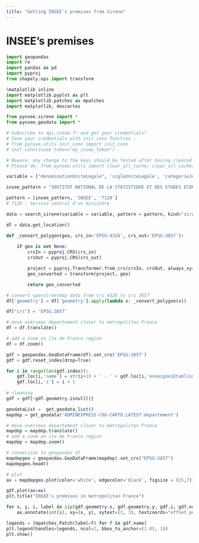 ```yaml
---
title: "Getting INSEE's premises from Sirene"
---
```


# INSEE's premises

```python
import geopandas
import re
import pandas as pd
import pyproj
from shapely.ops import transform

%matplotlib inline
import matplotlib.pyplot as plt
import matplotlib.patches as mpatches
import matplotlib, descartes

from pynsee.sirene import *
from pynsee.geodata import *
```

```python
# Subscribe to api.insee.fr and get your credentials!
# Save your credentials with init_conn function :
# from pynsee.utils.init_conn import init_conn
# init_conn(insee_token="my_insee_token")

# Beware: any change to the keys should be tested after having cleared the cache
# Please do: from pynsee.utils import clear_all_cache; clear_all_cache()"
```

```python
variable = ["denominationUniteLegale", 'sigleUniteLegale', 'categorieJuridiqueUniteLegale']

insee_pattern = "INSTITUT NATIONAL DE LA STATISTIQUE ET DES ETUDES ECONOMIQUES"

pattern = [insee_pattern, 'INSEE', '7120']
# 7120 : Service central d'un ministère

data = search_sirene(variable = variable, pattern = pattern, kind="siret")
```

```python
df = data.get_location()
```

```python
def _convert_polygon(geo, crs_in='EPSG:4326', crs_out='EPSG:3857'):
    
    if geo is not None:
        crsIn = pyproj.CRS(crs_in)
        crsOut = pyproj.CRS(crs_out)

        project = pyproj.Transformer.from_crs(crsIn, crsOut, always_xy=True).transform
        geo_converted = transform(project, geo)

        return geo_converted

# convert openstreetmap data from crs 4326 to crs 3857
df['geometry'] = df['geometry'].apply(lambda x: _convert_polygon(x))

df["crs"] = 'EPSG:3857'

# move overseas departement closer to metropolitan France
df = df.translate()

# add a zoom on ile de France region
df = df.zoom()
```

```python
gdf = geopandas.GeoDataFrame(df).set_crs('EPSG:3857')
gdf = gdf.reset_index(drop=True)

for i in range(len(gdf.index)):
    gdf.loc[i,'name'] = str(i+1) + ' - ' + gdf.loc[i,'enseigne1Etablissement']
    gdf.loc[i,'i'] = i + 1
    
# cleaning
gdf = gdf[~gdf.geometry.isnull()]
```

```python
geodataList =  get_geodata_list()
mapdep = get_geodata('ADMINEXPRESS-COG-CARTO.LATEST:departement')

# move overseas departement closer to metropolitan France
mapdep = mapdep.translate()
# add a zoom on ile de France region
mapdep = mapdep.zoom()
```

```python
# conversion to geopandas df
mapdepgeo = geopandas.GeoDataFrame(mapdep).set_crs("EPSG:3857")
mapdepgeo.head()
```

```python
# plot
ax = mapdepgeo.plot(color='white', edgecolor='black', figsize = (15,7))

gdf.plot(ax=ax)
plt.title("INSEE's premises in metropolitan France")

for x, y, i, label in zip(gdf.geometry.x, gdf.geometry.y, gdf.i, gdf.name):
    ax.annotate(int(i), xy=(x, y), xytext=(3, 3), textcoords="offset points")

legends = [mpatches.Patch(label=f) for f in gdf.name]
plt.legend(handles=legends, ncol=2, bbox_to_anchor=(1.05, 1))
plt.show()
```

